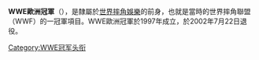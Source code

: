 {{Infobox championship
| 冠軍名稱          =WWE歐洲冠軍
| 圖像              =
| 圖像大小          =
| 圖像說明          =
| 現任冠軍王者      =
| 勝利日期          =
| 隸屬於            =[[世界摔角娛樂|世界摔角娛樂]]
| 創建日期          =1997年2月26日
| 最多勝利次數保持人=[[威廉·瑞格|威廉·瑞格]]、{{link-en|D-羅·布朗|D'Lo Brown}}（4次）
| 首任冠軍          =[[英國牛頭犬|英國牛頭犬]]
| 最長連任時間保持人=[[英國牛頭犬|英國牛頭犬]]（253天）
| 最短連任時間保持人=[[克里斯·傑利可|克里斯·傑利可]]（23小時）
| 最年長冠軍王者    =[[達勒斯·沛莒|達勒斯·沛莒]]（46歲）
| 最年輕冠軍王者    =[[傑夫·哈迪|傑夫·哈迪]]（24歲）
| 最重冠軍王者      =[[馬克·亨利|馬克·亨利]]{{nobr|（{{convert|398|lb|kg|abbr=on}}）}}
| 最輕冠軍王者      ={{link-en|史百克·督擂|Spike Dudley}} {{nobr|（{{convert|150|lb|kg|abbr=on}}）}}
| 舊時名稱          ={{small|*WWF歐洲冠軍}}
| 舊時設計          =
}}

'''WWE歐洲冠軍'''（{{lang-en|'''WWE European Championship'''}}），是隸屬於[[世界摔角娛樂|世界摔角娛樂]]的前身，也就是當時的世界摔角聯盟（WWF）的一冠軍項目。WWE歐洲冠軍於1997年成立，於2002年7月22日退役。

{{WWE冠軍列表|WWE歐洲冠軍}}

[[Category:WWE冠军头衔|Category:WWE冠军头衔]]